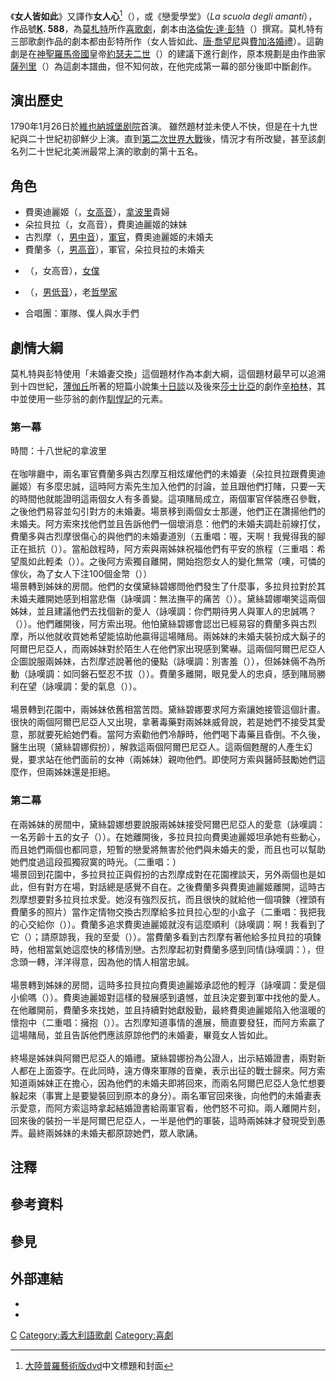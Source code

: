 {{noteTA
|1=zh-cn:德斯皮娜;zh-hant:黛絲碧娜;
}}
{{Mozart operas}}

《'''女人皆如此'''》又譯作'''女人心'''<ref>[https://music.lib.tsinghua.edu.cn/index.php?m=content&c=index&a=show&catid=25&id=833 大陸普羅藝術版dvd]中文標題和封面</ref>（{{lang-it|''Così fan tutte''}}{{efn|原意為「女人們皆如此做」，不過通常翻譯為「女人皆如此」，這段文字在劇中第二幕終曲前由三名男士所唱出。}}），或《戀愛學堂》（''La scuola degli amanti''），作品號'''[[克歇尔目录|K]]. 588'''，為[[莫札特|莫札特]]所作[[喜歌劇|喜歌劇]]，劇本由[[洛倫佐·達·彭特|洛倫佐·達·彭特]]（{{lang|it|Lorenzo da Ponte}}）撰寫。莫札特有三部歌劇作品的劇本都由彭特所作（女人皆如此、[[唐·喬望尼|唐·喬望尼]]與[[費加洛婚禮|費加洛婚禮]]）。這齣劇是在[[神聖羅馬帝國|神聖羅馬帝國]]皇帝[[約瑟夫二世_(神聖羅馬帝國)|約瑟夫二世]]（{{lang|la|Emperor Joseph II}}）的建議下進行創作，原本規劃是由作曲家[[薩列里|薩列里]]（{{lang|it|Antonio Salieri}}）為這劇本譜曲，但不知何故，在他完成第一幕的部分後即中斷創作。

== 演出歷史 ==
1790年1月26日於[[城堡剧院|維也納城堡剧院]]首演。
雖然題材並未使人不快，但是在十九世紀與二十世紀初卻鮮少上演。直到[[第二次世界大戰|第二次世界大戰]]後，情況才有所改變，甚至該劇名列二十世紀北美洲最常上演的歌劇的第十五名。

== 角色 ==
* 費奧迪麗姬（{{lang|it|Fiordiligi}}，[[女高音|女高音]]），[[拿波里|拿波里]]貴婦
* 朵拉貝拉（{{lang|it|Dorabella}}，女高音），費奧迪麗姬的妹妹
* 古烈摩（{{lang|it|Guglielmo}}，[[男中音|男中音]]），[[軍官|軍官]]，費奧迪麗姬的未婚夫
* 費蘭多（{{lang|it|Ferrando}}，[[男高音|男高音]]），軍官，朵拉貝拉的未婚夫
* {{Link-pl|黛絲碧娜|Despina}}（{{lang|it|Despina}}，女高音），[[女僕|女僕]]
* {{Link-pl|阿方索先生|Don Alfonso}}（{{lang|it|Don Alfonso}}，[[男低音|男低音]]），老[[哲學家|哲學家]]
* 合唱團：軍隊、僕人與水手們

== 劇情大綱 ==
莫札特與彭特使用「未婚妻交換」這個題材作為本劇大綱，這個題材最早可以追溯到十四世紀，[[薄伽丘|薄伽丘]]所著的短篇小說集[[十日談|十日談]]以及後來[[莎士比亞|莎士比亞]]的劇作[[辛柏林|辛柏林]]，其中並使用一些莎翁的劇作[[馴悍記|馴悍記]]的元素。

=== 第一幕 ===
時間：十八世紀的拿波里<br />
<br />
在咖啡廳中，兩名軍官費蘭多與古烈摩互相炫燿他們的未婚妻（朵拉貝拉跟費奧迪麗姬）有多麼忠誠，這時阿方索先生加入他們的討論，並且跟他們打賭，只要一天的時間他就能證明這兩個女人有多善變。這項賭局成立，兩個軍官佯裝應召參戰，之後他們易容並勾引對方的未婚妻。場景移到兩個女士那邊，他們正在讚揚他們的未婚夫。阿方索來找他們並且告訴他們一個壞消息：他們的未婚夫調赴前線打仗，費蘭多與古烈摩很傷心的與他們的未婚妻道別（五重唱：喔，天啊！我覺得我的腳正在抵抗（{{lang|it|Sento, o Dio, che questo piedo è restio}}））。當船啟程時，阿方索與兩姊妹祝福他們有平安的旅程（三重唱：希望風如此輕柔（{{lang|it|Soave sia il vento}}））。之後阿方索獨自離開，開始抱怨女人的變化無常（噢，可憐的傢伙，為了女人下注100個金幣（{{lang|it|Oh, poverini, per femmina giocar cento zecchini?}}））
<br />
場景轉到姊妹的房間。他們的女僕黛絲碧娜問他們發生了什麼事，多拉貝拉對於其未婚夫離開她感到相當悲傷（詠嘆調：無法撫平的痛苦（{{lang|it|Smanie implacabili}}））。黛絲碧娜嘲笑這兩個姊妹，並且建議他們去找個新的愛人（詠嘆調：你們期待男人與軍人的忠誠嗎？（{{lang|it|In uomini, in soldati, sperare fedeltá?}}））。他們離開後，阿方索出現。他怕黛絲碧娜會認岀已經易容的費蘭多與古烈摩，所以他就收買她希望能協助他贏得這場賭局。兩姊妹的未婚夫裝扮成大鬍子的阿爾巴尼亞人，而兩姊妹對於陌生人在他們家出現感到驚嚇。這兩個阿爾巴尼亞人企圖說服兩姊妹，古烈摩述說著他的優點（詠嘆調：別害羞（{{lang|it|Non siate ritrosi}}）），但姊妹倆不為所動（詠嘆調：如同磐石堅忍不拔（{{lang|it|Come scoglio immoto resta}}））。費蘭多離開，眼見愛人的忠貞，感到賭局勝利在望（詠嘆調：愛的氣息（{{lang|it|Un aura amorosa}}））。<br />
<br />
場景轉到花園中，兩姊妹依舊相當苦悶。黛絲碧娜要求阿方索讓她接管這個計畫。很快的兩個阿爾巴尼亞人又出現，拿著毒藥對兩姊妹威脅說，若是她們不接受其愛意，那就要死給她們看。當阿方索勸他們冷靜時，他們喝下毒藥且昏倒。不久後，醫生出現（黛絲碧娜假扮），解救這兩個阿爾巴尼亞人。這兩個甦醒的人產生幻覺，要求站在他們面前的女神（兩姊妹）親吻他們。即使阿方索與醫師鼓勵她們這麼作，但兩姊妹還是拒絕。

=== 第二幕 ===
在兩姊妹的房間中，黛絲碧娜想要說服兩姊妹接受阿爾巴尼亞人的愛意（詠嘆調：一名芳齡十五的女子（{{lang|it|Una donna a quindici anni}}））。在她離開後，多拉貝拉向費奧迪麗姬坦承她有些動心，而且她們兩個也都同意，短暫的戀愛將無害於他們與未婚夫的愛，而且也可以幫助她們度過這段孤獨寂寞的時光。（二重唱：{{lang|it|Prenderó quel brunettino}}）
<br />
場景回到花園中，多拉貝拉正與假扮的古烈摩成對在花園裡談天，另外兩個也是如此，但有對方在場，對話總是感覺不自在。之後費蘭多與費奧迪麗姬離開，這時古烈摩想要對多拉貝拉求愛。她沒有強烈反抗，而且很快的就給他一個項鍊（裡頭有費蘭多的照片）當作定情物交換古烈摩給多拉貝拉心型的小盒子（二重唱：我把我的心交給你（{{lang|it|Il core vi dono}}））。費蘭多追求費奧迪麗姬就沒有這麼順利（詠嘆調：啊！我看到了它（{{lang|it|Ah, lo veggio}}）；請原諒我，我的至愛（{{lang|it|Per pietá, ben mio, perdona}}））。當費蘭多看到古烈摩有著他給多拉貝拉的項鍊時，他相當氣她這麼快的移情別戀。古烈摩起初對費蘭多感到同情(詠嘆調：{{lang|it|Donne mie, la fate a tanti}}），但念頭一轉，洋洋得意，因為他的情人相當忠誠。<br />
<br />
場景轉到姊妹的房間，這時多拉貝拉向費奧迪麗姬承認他的輕浮（詠嘆調：愛是個小偷嗎（{{lang|it|É amore un ladroncello}}））。費奧迪麗姬對這樣的發展感到遺憾，並且決定要到軍中找他的愛人。在他離開前，費蘭多來找她，並且持續對她獻殷勤，最終費奧迪麗姬陷入他溫暖的懷抱中（二重唱：擁抱（{{lang|it|Fra gli amplessi}}））。古烈摩知道事情的進展，簡直要發狂，而阿方索贏了這場賭局，並且告訴他們應該原諒他們的未婚妻，畢竟女人皆如此。<br />
<br />
終場是姊妹與阿爾巴尼亞人的婚禮。黛絲碧娜扮為公證人，出示結婚證書，兩對新人都在上面簽字。在此同時，遠方傳來軍隊的音樂，表示出征的戰士歸來。阿方索知道兩姊妹正在擔心，因為他們的未婚夫即將回來，而兩名阿爾巴尼亞人急忙想要躲起來（事實上是要變裝回到原本的身分）。兩名軍官回來後，向他們的未婚妻表示愛意，而阿方索這時拿起結婚證書給兩軍官看，他們怒不可抑。兩人離開片刻，回來後的裝扮一半是阿爾巴尼亞人，一半是他們的軍裝，這時兩姊妹才發現受到愚弄。最終兩姊妹的未婚夫都原諒她們，眾人歌誦。

== 注釋 ==
{{notelist}}

== 參考資料 ==
{{Reflist}}

== 參見 ==
{{portal|古典音樂}}

== 外部連結 ==
* {{NMA|306|1|72|9|女人皆如此}}
* {{IMSLP|work=Così fan tutte, K.588 (Mozart, Wolfgang Amadeus)|cname=《女人皆如此》}}

{{Authority control}}

[[Category:莫扎特歌劇|C]]
[[Category:義大利語歌劇|Category:義大利語歌劇]]
[[Category:喜劇|Category:喜劇]]